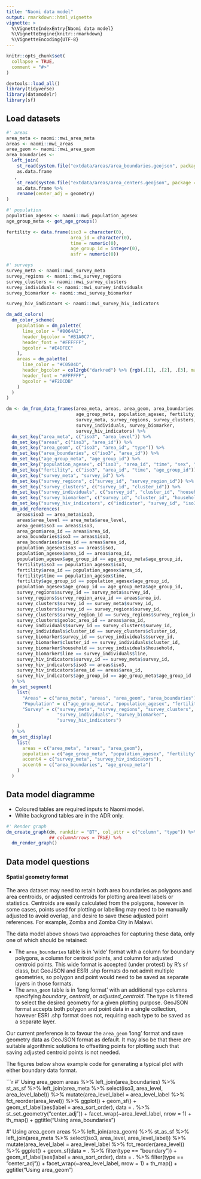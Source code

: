 ```yaml
---
title: "Naomi data model"
output: rmarkdown::html_vignette
vignette: >
  %\VignetteIndexEntry{Naomi data model}
  %\VignetteEngine{knitr::rmarkdown}
  %\VignetteEncoding{UTF-8}
---
```


```r
knitr::opts_chunk$set(
  collapse = TRUE,
  comment = "#>"
)
```

```r
devtools::load_all()
library(tidyverse)
library(datamodelr)
library(sf)
```

## Load datasets

```r
#' areas
area_meta <- naomi::mwi_area_meta
areas <- naomi::mwi_areas
area_geom <- naomi::mwi_area_geom
area_boundaries <-
  left_join(
    st_read(system.file("extdata/areas/area_boundaries.geojson", package = "naomi")) %>%
    as.data.frame
   ,
    st_read(system.file("extdata/areas/area_centers.geojson", package = "naomi")) %>%
    as.data.frame %>%
    rename(center_adj = geometry)
)

#' population
population_agesex <- naomi::mwi_population_agesex
age_group_meta <- get_age_groups()

fertility <- data.frame(iso3 = character(0),
                        area_id = character(0),
                        time = numeric(0),
                        age_group_id = integer(0),
                        asfr = numeric(0))

#' surveys
survey_meta <- naomi::mwi_survey_meta
survey_regions <- naomi::mwi_survey_regions
survey_clusters <- naomi::mwi_survey_clusters
survey_individuals <- naomi::mwi_survey_individuals
survey_biomarker <- naomi::mwi_survey_biomarker

survey_hiv_indicators <- naomi::mwi_survey_hiv_indicators
```

```r
dm_add_colors(
  dm_color_scheme(
    population = dm_palette(
      line_color = "#8064A2",
      header_bgcolor = "#B1A0C7",
      header_font = "#FFFFFF",
      bgcolor = "#E4DFEC"
    ),
    areas = dm_palette(
      line_color = "#C0504D",
      header_bgcolor = col2rgb("darkred") %>% {rgb(.[1], .[2], .[3], maxColorValue = 255)},
      header_font = "#FFFFFF",
      bgcolor = "#F2DCDB"
    )
  )
)

dm <- dm_from_data_frames(area_meta, areas, area_geom, area_boundaries,
                          age_group_meta, population_agesex, fertility,
                          survey_meta, survey_regions, survey_clusters,
                          survey_individuals, survey_biomarker,
                          survey_hiv_indicators) %>%
  dm_set_key("area_meta", c("iso3", "area_level")) %>%
  dm_set_key("areas", c("iso3", "area_id")) %>%
  dm_set_key("area_geom", c("iso3", "area_id", "type")) %>%
  dm_set_key("area_boundaries", c("iso3", "area_id")) %>%
  dm_set_key("age_group_meta", "age_group_id") %>%
  dm_set_key("population_agesex", c("iso3", "area_id", "time", "sex", "age_group_id", "source")) %>%
  dm_set_key("fertility", c("iso3", "area_id", "time", "age_group_id")) %>%
  dm_set_key("survey_meta", "survey_id") %>%
  dm_set_key("survey_regions", c("survey_id", "survey_region_id")) %>%
  dm_set_key("survey_clusters", c("survey_id", "cluster_id")) %>%
  dm_set_key("survey_individuals", c("survey_id", "cluster_id", "household", "line")) %>%
  dm_set_key("survey_biomarker", c("survey_id", "cluster_id", "household", "line")) %>%
  dm_set_key("survey_hiv_indicators", c("indicator", "survey_id", "iso3", "area_id", "sex", "age_group_id")) %>%
  dm_add_references(
    areas$iso3 == area_meta$iso3,
    areas$area_level == area_meta$area_level,
    area_geom$iso3 == areas$iso3,
    area_geom$area_id == areas$area_id,
    area_boundaries$iso3 == areas$iso3,
    area_boundaries$area_id == areas$area_id,
    population_agesex$iso3 == areas$iso3,
    population_agesex$area_id == areas$area_id,
    population_agesex$age_group_id == age_group_meta$age_group_id,
    fertility$iso3 == population_agesex$iso3,
    fertility$area_id == population_agesex$area_id,
    fertility$time == population_agesex$time,
    fertility$age_group_id == population_agesex$age_group_id,
    population_agesex$age_group_id == age_group_meta$age_group_id,
    survey_regions$survey_id == survey_meta$survey_id,
    survey_regions$survey_region_area_id == areas$area_id,
    survey_clusters$survey_id == survey_meta$survey_id,
    survey_clusters$survey_id == survey_regions$survey_id,
    survey_clusters$survey_region_id == survey_regions$survey_region_id,
    survey_clusters$geoloc_area_id == areas$area_id,
    survey_individuals$survey_id == survey_clusters$survey_id,
    survey_individuals$cluster_id == survey_clusters$cluster_id,
    survey_biomarker$survey_id == survey_individuals$survey_id,
    survey_biomarker$cluster_id == survey_individuals$cluster_id,
    survey_biomarker$household == survey_individuals$household,
    survey_biomarker$line == survey_individuals$line,
    survey_hiv_indicators$survey_id == survey_meta$survey_id,
    survey_hiv_indicators$iso3 == areas$iso3,
    survey_hiv_indicators$area_id == areas$area_id,
    survey_hiv_indicators$age_group_id == age_group_meta$age_group_id
  ) %>%
  dm_set_segment(
    list(
      "Areas" = c("area_meta", "areas", "area_geom", "area_boundaries"),
      "Population" = c("age_group_meta", "population_agesex", "fertility"),
      "Survey" = c("survey_meta", "survey_regions", "survey_clusters",
                   "survey_individuals", "survey_biomarker",
                   "survey_hiv_indicators")
    )
  ) %>%
  dm_set_display(
    list(
      areas = c("area_meta", "areas", "area_geom"),
      population = c("age_group_meta", "population_agesex", "fertility"),
      accent4 = c("survey_meta", "survey_hiv_indicators"),
      accent6 = c("area_boundaries", "age_group_meta")
    )
  )


```

## Data model diagramme

* Coloured tables are required inputs to Naomi model.
* White backgrond tables are in the ADR only.

```r
#' Render graph
dm_create_graph(dm, rankdir = "BT", col_attr = c("column", "type")) %>%
                ## columnArrows = TRUE) %>%
  dm_render_graph()
```

## Data model questions

#### Spatial geometry format

The area dataset may need to retain both area boundaries as polygons and area centroids, or adjusted centroids for plotting area level labels or statistics. Centroids are easily calculated from the polygons, however in some cases, points used for plotting or labelling may need to be manually adjusted to avoid overlap, and desire to save these adjusted point references. For example, Zomba and Zomba City in Malawi. 

The data model above shows two approaches for capturing these data, only one of which should be retained:

* The `area_boundaries` table is in 'wide' format with a column for boundary polygons, a column for centroid points, and column for adjusted centroid points. This wide format is accepted (under protest) by R's `sf` class, but GeoJSON and ESRI .shp formats do not admit multiple geometries, so polygon and point would need to be saved as separate layers in those formats.
* The `area_geom` table is in 'long format' with an additional `type` columns specifying _boundary_, _centroid_, or _adjusted_centroid_. The type is filtered to select the desired geometry for a given plotting purpose. GeoJSON format accepts both polygon and point data in a single collection, however ESRI .shp format does not, requiring each type to be saved as a separate layer.

Our current preference is to favour the `area_geom` 'long' format and save geometry data as GeoJSON format as default. It may also be that there are suitable algorithmic solutions to offsetting points for plotting such that saving adjusted centroid points is not needed.

The figures below show example code for generating a typical plot with either boundary data format.

```r
#' Using area_geom
areas %>%
  left_join(area_boundaries) %>%
  st_as_sf %>%
  left_join(area_meta %>% select(iso3, area_level, area_level_label)) %>%
  mutate(area_level_label = area_level_label %>% fct_reorder(area_level)) %>%
  ggplot() +
  geom_sf() +
  geom_sf_label(aes(label = area_sort_order), data = . %>% st_set_geometry("center_adj")) +
  facet_wrap(~area_level_label, nrow = 1) +
  th_map() +
  ggtitle("Using area_boundaries")

#' Using area_geom
areas %>%
  left_join(area_geom) %>%
  st_as_sf %>%
  left_join(area_meta %>% select(iso3, area_level, area_level_label)) %>%
  mutate(area_level_label = area_level_label %>% fct_reorder(area_level)) %>%
  ggplot() +
  geom_sf(data = . %>% filter(type == "boundary")) +
  geom_sf_label(aes(label = area_sort_order), data = . %>% filter(type == "center_adj")) +
  facet_wrap(~area_level_label, nrow = 1) +
  th_map() +
  ggtitle("Using area_geom")
